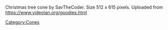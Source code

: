 Christmas tree cone by SavTheCoder. Size 512 x 615 pixels. Uploaded from https://www.videolan.org/goodies.html [[Category:Cones]]